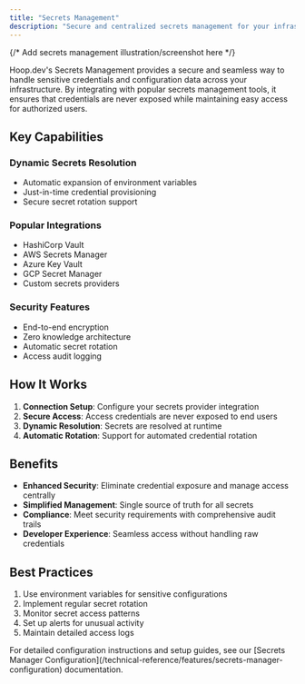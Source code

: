 ```yaml
---
title: "Secrets Management"
description: "Secure and centralized secrets management for your infrastructure"
---
```


<Frame>
  {/* Add secrets management illustration/screenshot here */}
</Frame>

Hoop.dev's Secrets Management provides a secure and seamless way to handle sensitive credentials and configuration data across your infrastructure. By integrating with popular secrets management tools, it ensures that credentials are never exposed while maintaining easy access for authorized users.

## Key Capabilities

### Dynamic Secrets Resolution
- Automatic expansion of environment variables
- Just-in-time credential provisioning
- Secure secret rotation support

### Popular Integrations
- HashiCorp Vault
- AWS Secrets Manager
- Azure Key Vault
- GCP Secret Manager
- Custom secrets providers

### Security Features
- End-to-end encryption
- Zero knowledge architecture
- Automatic secret rotation
- Access audit logging

## How It Works

1. **Connection Setup**: Configure your secrets provider integration
2. **Secure Access**: Access credentials are never exposed to end users
3. **Dynamic Resolution**: Secrets are resolved at runtime
4. **Automatic Rotation**: Support for automated credential rotation

## Benefits

- **Enhanced Security**: Eliminate credential exposure and manage access centrally
- **Simplified Management**: Single source of truth for all secrets
- **Compliance**: Meet security requirements with comprehensive audit trails
- **Developer Experience**: Seamless access without handling raw credentials

## Best Practices

1. Use environment variables for sensitive configurations
2. Implement regular secret rotation
3. Monitor secret access patterns
4. Set up alerts for unusual activity
5. Maintain detailed access logs

<Note>
For detailed configuration instructions and setup guides, see our [Secrets Manager Configuration](/technical-reference/features/secrets-manager-configuration) documentation.
</Note>